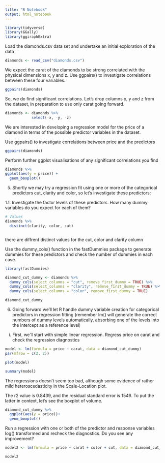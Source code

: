 ```yaml
---
title: "R Notebook"
output: html_notebook
---
```




```r

library(tidyverse)
library(GGally)
library(ggiraphExtra)

```

Load the diamonds.csv data set and undertake an initial exploration of the data

```r

diamonds <- read_csv("diamonds.csv")

```

We expect the carat of the diamonds to be strong correlated with the physical dimensions x, y and z. Use ggpairs() to investigate correlations between these four variables.

```r


ggpairs(diamonds)

```

So, we do find significant correlations. Let’s drop columns x, y and z from the dataset, in preparation to use only carat going forward.

```r

diamonds <- diamonds %>%
            select(-x, -y, -z)

```


We are interested in developing a regression model for the price of a diamond in terms of the possible predictor variables in the dataset.

Use ggpairs() to investigate correlations between price and the predictors 

```r

ggpairs(diamonds)

```

Perform further ggplot visualisations of any significant correlations you find

```r

diamonds %>%
ggplot(aes(y = price)) + 
  geom_boxplot()

```

5. Shortly we may try a regression fit using one or more of the categorical predictors cut, clarity and color, so let’s investigate these predictors:

1.1. Investigate the factor levels of these predictors. How many dummy variables do you expect for each of them?

```r
# Values
diamonds %>%
  distinct(clarity, color, cut)



```

there are diffrent distinct values for the cut, color and clarity column

Use the dummy_cols() function in the fastDummies package to generate dummies for these predictors and check the number of dummies in each case.

```r
library(fastDummies)

diamond_cut_dummy <- diamonds %>%
  dummy_cols(select_columns = "cut", remove_first_dummy = TRUE) %>%
  dummy_cols(select_columns = "clarity", remove_first_dummy = TRUE) %>%
  dummy_cols(select_columns = "color", remove_first_dummy = TRUE) 

diamond_cut_dummy

```

6. Going forward we’ll let R handle dummy variable creation for categorical predictors in regression fitting (remember lm() will generate the correct numbers of dummy levels automatically, absorbing one of the levels into the intercept as a reference level)

i) First, we’ll start with simple linear regression. Regress price on carat and check the regression diagnostics

```r

model <- lm(formula = price ~ carat, data = diamond_cut_dummy)
par(mfrow = c(2, 2))

plot(model)

```

```r
summary(model)

```

The regressions doesn't seem too bad, although some evidence of rather mild heteroscedasticity in the Scale-Location plot.

The r2 value is 0.8439, and the residual standard error is 1549. To put the latter in context, let’s see the boxplot of volume.

```r
diamond_cut_dummy %>%
  ggplot(aes(y = price))+
  geom_boxplot()

```

Run a regression with one or both of the predictor and response variables log() transformed and recheck the diagnostics. Do you see any improvement?

```r

model2 <- lm(formula = price ~ carat + color + cut, data = diamond_cut_dummy)

model2

```























